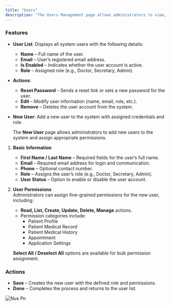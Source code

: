 ```yaml
---
title: "Users"
description: "The Users Management page allows administrators to view, manage, and control users across the system."
---
```


### Features

- **User List**: Displays all system users with the following details:
  - **Name** – Full name of the user.
  - **Email** – User’s registered email address.
  - **Is Enabled** – Indicates whether the user account is active.
  - **Role** – Assigned role (e.g., Doctor, Secretary, Admin).
- **Actions**:
  - **Reset Password** – Sends a reset link or sets a new password for the user.
  - **Edit** – Modify user information (name, email, role, etc.).
  - **Remove** – Deletes the user account from the system.
- **New User**: Add a new user to the system with assigned credentials and role.

  The **New User** page allows administrators to add new users to the system and assign appropriate permissions.

1. **Basic Information**
   - **First Name / Last Name** – Required fields for the user’s full name.
   - **Email** – Required email address for login and communication.
   - **Phone** – Optional contact number.
   - **Role** – Assigns the user’s role (e.g., Doctor, Secretary, Admin).
   - **User Status** – Option to enable or disable the user account.
2. **User Permissions**\
   Administrators can assign fine-grained permissions for the new user, including:
   - **Read, List, Create, Update, Delete, Manage** actions.
   - Permission categories include:
     - Patient Profile
     - Patient Medical Record
     - Patient Medical History
     - Appointment
     - Application Settings

   **Select All / Deselect All** options are available for bulk permission assignment.

### Actions

- **Save** – Creates the new user with the defined role and permissions.
- **Done** – Completes the process and returns to the user list.

![Nus Pn](/images/nus.png)